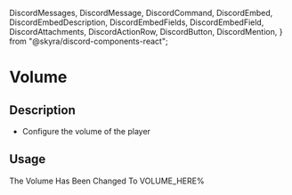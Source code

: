   DiscordMessages,
  DiscordMessage,
  DiscordCommand,
  DiscordEmbed,
  DiscordEmbedDescription,
  DiscordEmbedFields,
  DiscordEmbedField,
  DiscordAttachments,
  DiscordActionRow,
  DiscordButton,
  DiscordMention,
} from "@skyra/discord-components-react";

# Volume

## Description

- Configure the volume of the player

## Usage

<DiscordMessages>
  <DiscordMessage
    bot="true"
    verified="true"
    roleColor="#FF0000"
    author="GROOT"
    avatar="/assets/groot-avatar.webp"
  >
    <DiscordCommand slot="reply" author="User" command="/volume" />
    <DiscordEmbed slot="embeds" authorName="GROOT" authorImage="/assets/groot-avatar.webp" color="blue">
      <DiscordEmbedDescription slot="description">
        The Volume Has Been Changed To VOLUME_HERE%
      </DiscordEmbedDescription>
    </DiscordEmbed>
  </DiscordMessage>
</DiscordMessages>
